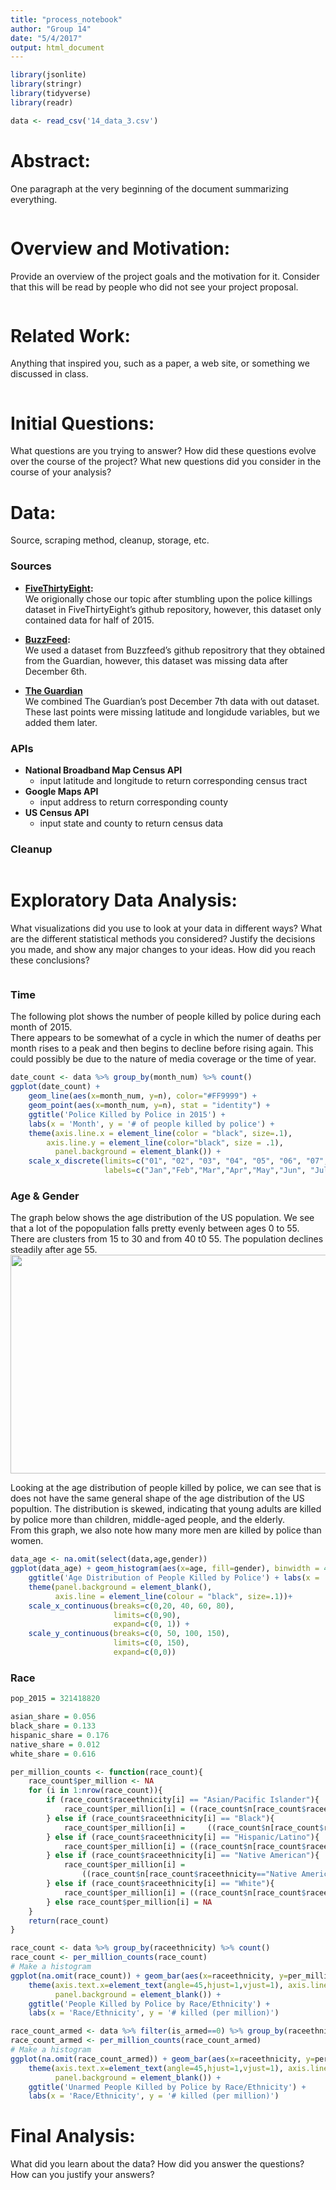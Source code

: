 ```yaml
---
title: "process_notebook"
author: "Group 14"
date: "5/4/2017"
output: html_document
---
```

```r
library(jsonlite)
library(stringr)
library(tidyverse)
library(readr)

data <- read_csv('14_data_3.csv')
```


# Abstract: 
One paragraph at the very beginning of the document summarizing everything.
```r

```


# Overview and Motivation: 
Provide an overview of the project goals and the motivation for it. Consider that this will be read by people who did not see your project proposal.
```r

```


# Related Work: 
Anything that inspired you, such as a paper, a web site, or something we discussed in class.
```r

```


# Initial Questions: 
What questions are you trying to answer? 
How did these questions evolve over the course of the project? 
What new questions did you consider in the course of your analysis? 


# Data: 
Source, scraping method, cleanup, storage, etc.

### Sources

* **[FiveThirtyEight](https://github.com/fivethirtyeight/data/tree/master/police-killings):**  
We origionally chose our topic after stumbling upon the police killings dataset in FiveThirtyEight's github repository, however, this dataset only contained data for half of 2015. 

* **[BuzzFeed](https://github.com/BuzzFeedNews/2015-12-fatal-police-shootings):**   
We used a dataset from Buzzfeed's github repositrory that they obtained from the Guardian, however, this dataset was missing data after December 6th. 

* **[The Guardian](https://www.theguardian.com/us-news/ng-interactive/2015/jun/01/about-the-counted)**   
We combined The Guardian's post December 7th data with out dataset. These last points were missing latitude and longidude variables, but we added them later.  


### APIs
* **National Broadband Map Census API**   
    + input latitude and longitude to return corresponding census tract  
* **Google Maps API**  
    + input address to return corresponding county  
* **US Census API**   
    + input state and county to return census data 
    
### Cleanup 



```r

```


# Exploratory Data Analysis: 
What visualizations did you use to look at your data in different ways? 
What are the different statistical methods you considered? 
Justify the decisions you made, and show any major changes to your ideas. 
How did you reach these conclusions?
```r

```


### Time 
The following plot shows the number of people killed by police during each month of 2015.  
There appears to be somewhat of a cycle in which the numer of deaths per month rises to a peak and then begins to decline before rising again. 
This could possibly be due to the nature of media coverage or the time of year. 
```r
date_count <- data %>% group_by(month_num) %>% count()
ggplot(date_count) + 
    geom_line(aes(x=month_num, y=n), color="#FF9999") +
    geom_point(aes(x=month_num, y=n), stat = "identity") + 
    ggtitle('Police Killed by Police in 2015') +
    labs(x = 'Month', y = '# of people killed by police') + 
    theme(axis.line.x = element_line(color = "black", size=.1),
        axis.line.y = element_line(color="black", size = .1), 
          panel.background = element_blank()) +
    scale_x_discrete(limits=c("01", "02", "03", "04", "05", "06", "07", "08", "09", "10", "11", "12"),
                     labels=c("Jan","Feb","Mar","Apr","May","Jun", "Jul", "Aug", "Sep", "Oct", "Nov","Dec"))  
```

### Age & Gender

The graph below shows the age distribution of the US population. We see that a lot of the popopulation falls pretty evenly between ages 0 to 55. There are clusters from 15 to 30 and from 40 t0 55. The population declines steadily after age 55.  
<img src="http://www.randalolson.com/wp-content/uploads/pop_pyramid_grouped_annotated.png" width="700" height="350" />

Looking at the age distribution of people killed by police, we can see that is does not have the same general shape of the age distribution of the US popultion. The distribution is skewed, indicating that young adults are killed by police more than children, middle-aged people, and the elderly.     
From this graph, we also note how many more men are killed by police than women. 
```r
data_age <- na.omit(select(data,age,gender))
ggplot(data_age) + geom_histogram(aes(x=age, fill=gender), binwidth = 4,position="dodge") + scale_fill_manual(values=c("Female"="#CC6699", "Male"="#6699CC", "Non-conforming"="#CC99FF")) +
    ggtitle('Age Distribution of People Killed by Police') + labs(x = 'Age', y = '# of people killed') +
    theme(panel.background = element_blank(), 
          axis.line = element_line(colour = "black", size=.1))+
    scale_x_continuous(breaks=c(0,20, 40, 60, 80),
                       limits=c(0,90),
                       expand=c(0, 1)) +
    scale_y_continuous(breaks=c(0, 50, 100, 150),
                       limits=c(0, 150),
                       expand=c(0,0)) 
```

### Race 
```r
pop_2015 = 321418820

asian_share = 0.056
black_share = 0.133
hispanic_share = 0.176
native_share = 0.012
white_share = 0.616

per_million_counts <- function(race_count){
    race_count$per_million <- NA
    for (i in 1:nrow(race_count)){
        if (race_count$raceethnicity[i] == "Asian/Pacific Islander"){
            race_count$per_million[i] = ((race_count$n[race_count$raceethnicity=="Asian/Pacific Islander"])*1000000)/(pop_2015*asian_share)
        } else if (race_count$raceethnicity[i] == "Black"){
            race_count$per_million[i] =     ((race_count$n[race_count$raceethnicity=="Black"])*1000000)/(pop_2015*black_share)
        } else if (race_count$raceethnicity[i] == "Hispanic/Latino"){ 
            race_count$per_million[i] = ((race_count$n[race_count$raceethnicity=="Hispanic/Latino"])*1000000)/(pop_2015*hispanic_share)
        } else if (race_count$raceethnicity[i] == "Native American"){ 
            race_count$per_million[i] = 
                ((race_count$n[race_count$raceethnicity=="Native American"])*1000000)/(pop_2015*native_share)
        } else if (race_count$raceethnicity[i] == "White"){ 
            race_count$per_million[i] = ((race_count$n[race_count$raceethnicity=="White"])*1000000)/(pop_2015*white_share)
        } else race_count$per_million[i] = NA       
    }
    return(race_count)
}
```

```r
race_count <- data %>% group_by(raceethnicity) %>% count()
race_count <- per_million_counts(race_count)
# Make a histogram
ggplot(na.omit(race_count)) + geom_bar(aes(x=raceethnicity, y=per_million), stat = "identity", fill="#FF9999") + 
    theme(axis.text.x=element_text(angle=45,hjust=1,vjust=1), axis.line = element_line(colour = "black", size=.1),
          panel.background = element_blank()) +
    ggtitle('People Killed by Police by Race/Ethnicity') +
    labs(x = 'Race/Ethnicity', y = '# killed (per million)')
```

```r
race_count_armed <- data %>% filter(is_armed==0) %>% group_by(raceethnicity) %>% count()
race_count_armed <- per_million_counts(race_count_armed)
# Make a histogram
ggplot(na.omit(race_count_armed)) + geom_bar(aes(x=raceethnicity, y=per_million), stat = "identity", fill="#FF9999") + 
    theme(axis.text.x=element_text(angle=45,hjust=1,vjust=1), axis.line = element_line(colour = "black", size=.1),
          panel.background = element_blank()) +
    ggtitle('Unarmed People Killed by Police by Race/Ethnicity') +
    labs(x = 'Race/Ethnicity', y = '# killed (per million)')
```





# Final Analysis: 
What did you learn about the data? 
How did you answer the questions? 
How can you justify your answers?
```r

```






